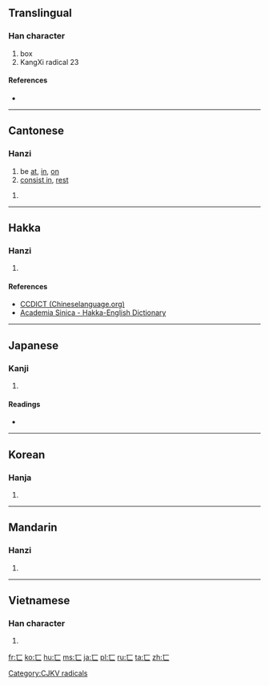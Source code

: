 {{also|冖}}
==Translingual==
{{stroke order|type=animate}}

===Han character===
{{Han char|rn=23|rad=匸|as=00|sn=2|four=|canj=一女 (MV), X一女 (XMV)}}

# box
# KangXi radical 23

====References====
* {{Han ref|kx=0154.350|dkj=02672|dj=0347.100|hdz=10081.040|uh=5338|ud=21304}}

----

==Cantonese==

===Hanzi===
{{yue-hanzi|jyut=|y=hai2}}

# be [[at]], [[in]], [[on]]
# [[consist in]], [[rest]]

# {{defn|lang=yue|sort=匸00}}

----

==Hakka==

===Hanzi===
{{hak-hanzi|pfs=[[hi]], [[hí]]|gd=hi<sup>1</sup> [Meixian], hi<sup>3</sup> [Hailu]|hpy=}}

# {{defn|lang=hak|sort=匸00}}

====References====
*[http://www.chineselanguage.org/dictionaries/?mode=view&module=chardict&query=%E5%8C%B8 CCDICT (Chineselanguage.org)]
*[http://minhakka.ling.sinica.edu.tw/bkg/hakyin/search.php?DETAIL=1&LIMIT=id=8541&dbname=su_tian_1&graph=2 Academia Sinica - Hakka-English Dictionary]

----

==Japanese==

===Kanji===
{{ja-kanji|grade=|rs=匸00}}

# {{defn|lang=ja|sort=匸00}}

====Readings====
* {{ja-readings|on=[[けい]] (kei)|kun=[[かくす]] (kakusu), [[おおう]] (oou)}}

----

==Korean==

===Hanja===
{{ko-hanja|hangeul=혜|rv=hye|mr=hye}}

# {{defn|lang=ko|sort=匸00}}

----

==Mandarin==

===Hanzi===
{{cmn-hanzi|pin=[[xǐ]] ([[xi3]])|wg=hsi<sup>3</sup>}}

# {{defn|lang=cmn|sort=匸00}}

----

==Vietnamese==

===Han character===
{{vi-hantu|[[phương]]|rs=匸00}}

# {{defn|lang=vi|sort=匸00}}

[[Category:CJKV radicals]]

[[fr:匸]]
[[ko:匸]]
[[hu:匸]]
[[ms:匸]]
[[ja:匸]]
[[pl:匸]]
[[ru:匸]]
[[ta:匸]]
[[zh:匸]]